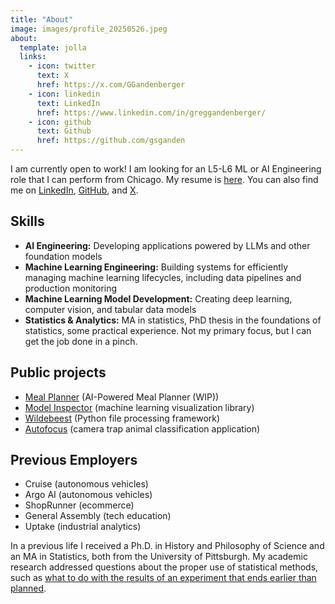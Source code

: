 ```yaml
---
title: "About"
image: images/profile_20250526.jpeg
about:
  template: jolla
  links:
    - icon: twitter
      text: X
      href: https://x.com/GGandenberger
    - icon: linkedin
      text: LinkedIn
      href: https://www.linkedin.com/in/greggandenberger/
    - icon: github
      text: Github
      href: https://github.com/gsganden
---
```


I am currently open to work! I am looking for an L5-L6 ML or AI Engineering role that I can perform from Chicago. My resume is [here](https://lnkd.in/gd3Xp63C). You can also find me on [LinkedIn](https://www.linkedin.com/in/greggandenberger/), [GitHub](https://github.com/gsganden), and [X](https://x.com/GGandenberger).

## Skills

- **AI Engineering:** Developing applications powered by LLMs and other foundation models
- **Machine Learning Engineering:** Building systems for efficiently managing machine learning lifecycles, including data pipelines and production monitoring
- **Machine Learning Model Development:** Creating deep learning, computer vision, and tabular data models
- **Statistics & Analytics:** MA in statistics, PhD thesis in the foundations of statistics, some practical experience. Not my primary focus, but I can get the job done in a pinch.

## Public projects

- [Meal Planner](https://github.com/gsganden/meal_planner) (AI-Powered Meal Planner (WIP))
- [Model Inspector](https://gsganden.github.io/model_inspector) (machine learning visualization library)
- [Wildebeest](https://wildebeest-library.readthedocs.io/en/latest/) (Python file processing framework)
- [Autofocus](https://github.com/uptake/autofocus) (camera trap animal classification application)

## Previous Employers

- Cruise (autonomous vehicles)
- Argo AI (autonomous vehicles)
- ShopRunner (ecommerce)
- General Assembly (tech education)
- Uptake (industrial analytics)

In a previous life I received a Ph.D. in History and Philosophy of Science and an MA in Statistics, both from the University of Pittsburgh. My academic research addressed questions about the proper use of statistical methods, such as [what to do with the results of an experiment that ends earlier than planned](https://arxiv.org/abs/1707.00214).
